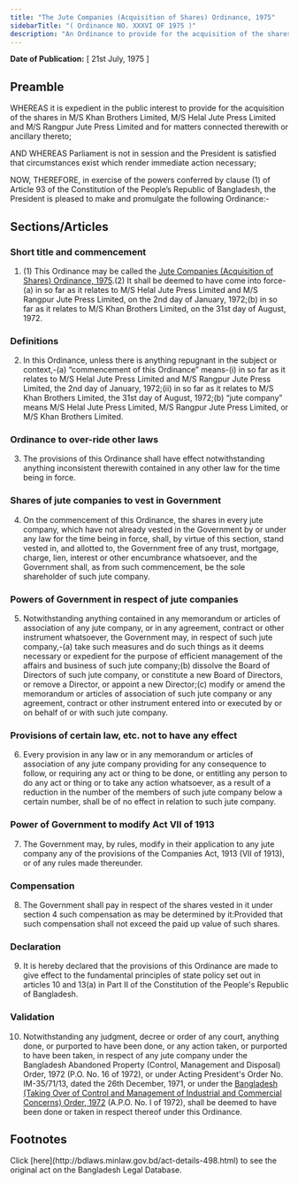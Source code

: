 ```yaml
---
title: "The Jute Companies (Acquisition of Shares) Ordinance, 1975"
sidebarTitle: "( Ordinance NO. XXXVI OF 1975 )"
description: "An Ordinance to provide for the acquisition of the shares in M/S Khan Brothers Limited, M/S Helal Jute Press Limited and M/S Rangpur Jute Press Limited."
---
```


**Date of Publication:** [ 21st July, 1975 ]

## Preamble

WHEREAS it is expedient in the public interest to provide for the acquisition of the shares in M/S Khan Brothers Limited, M/S Helal Jute Press Limited and M/S Rangpur Jute Press Limited and for matters connected therewith or ancillary thereto;

AND WHEREAS Parliament is not in session and the President is satisfied that circumstances exist which render immediate action necessary;

NOW, THEREFORE, in exercise of the powers conferred by clause (1) of Article 93 of the Constitution of the People’s Republic of Bangladesh, the President is pleased to make and promulgate the following Ordinance:-

## Sections/Articles

### Short title and commencement

1. (1) This Ordinance may be called the [Jute Companies (Acquisition of Shares) Ordinance, 1975](/act-498.html "Jute Companies (Acquisition of Shares) Ordinance, 1975").(2) It shall be deemed to have come into force-(a) in so far as it relates to M/S Helal Jute Press Limited and M/S Rangpur Jute Press Limited, on the 2nd day of January, 1972;(b) in so far as it relates to M/S Khan Brothers Limited, on the 31st day of August, 1972.

### Definitions

2. In this Ordinance, unless there is anything repugnant in the subject or context,-(a) “commencement of this Ordinance” means-(i) in so far as it relates to M/S Helal Jute Press Limited and M/S Rangpur Jute Press Limited, the 2nd day of January, 1972;(ii) in so far as it relates to M/S Khan Brothers Limited, the 31st day of August, 1972;(b) “jute company” means M/S Helal Jute Press Limited, M/S Rangpur Jute Press Limited, or M/S Khan Brothers Limited.

### Ordinance to over-ride other laws

3. The provisions of this Ordinance shall have effect notwithstanding anything inconsistent therewith contained in any other law for the time being in force.

### Shares of jute companies to vest in Government

4. On the commencement of this Ordinance, the shares in every jute company, which have not already vested in the Government by or under any law for the time being in force, shall, by virtue of this section, stand vested in, and allotted to, the Government free of any trust, mortgage, charge, lien, interest or other encumbrance whatsoever, and the Government shall, as from such commencement, be the sole shareholder of such jute company.

### Powers of Government in respect of jute companies

5. Notwithstanding anything contained in any memorandum or articles of association of any jute company, or in any agreement, contract or other instrument whatsoever, the Government may, in respect of such jute company,-(a) take such measures and do such things as it deems necessary or expedient for the purpose of efficient management of the affairs and business of such jute company;(b) dissolve the Board of Directors of such jute company, or constitute a new Board of Directors, or remove a Director, or appoint a new Director;(c) modify or amend the memorandum or articles of association of such jute company or any agreement, contract or other instrument entered into or executed by or on behalf of or with such jute company.

### Provisions of certain law, etc. not to have any effect

6. Every provision in any law or in any memorandum or articles of association of any jute company providing for any consequence to follow, or requiring any act or thing to be done, or entitling any person to do any act or thing or to take any action whatsoever, as a result of a reduction in the number of the members of such jute company below a certain number, shall be of no effect in relation to such jute company.

### Power of Government to modify Act VII of 1913

7. The Government may, by rules, modify in their application to any jute company any of the provisions of the Companies Act, 1913 (VII of 1913), or of any rules made thereunder.

### Compensation

8. The Government shall pay in respect of the shares vested in it under section 4 such compensation as may be determined by it:Provided that such compensation shall not exceed the paid up value of such shares.

### Declaration

9. It is hereby declared that the provisions of this Ordinance are made to give effect to the fundamental principles of state policy set out in articles 10 and 13(a) in Part II of the Constitution of the People's Republic of Bangladesh.

### Validation

10. Notwithstanding any judgment, decree or order of any court, anything done, or purported to have been done, or any action taken, or purported to have been taken, in respect of any jute company under the Bangladesh Abandoned Property (Control, Management and Disposal) Order, 1972 (P.O. No. 16 of 1972), or under Acting President's Order No. IM-35/71/13, dated the 26th December, 1971, or under the [Bangladesh (Taking Over of Control and Management of Industrial and Commercial Concerns) Order, 1972](/act-368.html "Bangladesh (Taking Over of Control and Management of Industrial and Commercial Concerns) Order, 1972 ") (A.P.O. No. I of 1972), shall be deemed to have been done or taken in respect thereof under this Ordinance.

## Footnotes

<Note>
  Click [here](http://bdlaws.minlaw.gov.bd/act-details-498.html) to see the original act on the Bangladesh Legal Database.
</Note>
